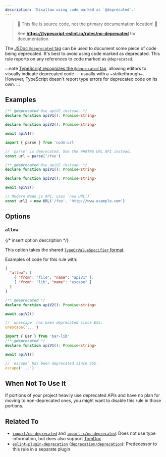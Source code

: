 ```yaml
---
description: 'Disallow using code marked as `@deprecated`.'
---
```



> 🛑 This file is source code, not the primary documentation location! 🛑
>
> See **https://typescript-eslint.io/rules/no-deprecated** for documentation.

The [JSDoc `@deprecated` tag](https://jsdoc.app/tags-deprecated) can be used to document some piece of code being deprecated.
It's best to avoid using code marked as deprecated.
This rule reports on any references to code marked as `@deprecated`.

:::note
[TypeScript recognizes the `@deprecated` tag](https://www.typescriptlang.org/docs/handbook/jsdoc-supported-types.html#deprecated), allowing editors to visually indicate deprecated code — usually with a ~strikethrough~.
However, TypeScript doesn't report type errors for deprecated code on its own.
:::

## Examples

<Tabs>
<TabItem value="❌ Incorrect">

```ts
/** @deprecated Use apiV2 instead. */
declare function apiV1(): Promise<string>

declare function apiV2(): Promise<string>

await apiV1()
```

```ts
import { parse } from 'node:url'

// 'parse' is deprecated. Use the WHATWG URL API instead.
const url = parse('/foo')
```

</TabItem>
<TabItem value="✅ Correct">

```ts
/** @deprecated Use apiV2 instead. */
declare function apiV1(): Promise<string>

declare function apiV2(): Promise<string>

await apiV2()
```

```ts
// Modern Node.js API, uses `new URL()`
const url2 = new URL('/foo', 'http://www.example.com')
```

</TabItem>
</Tabs>

## Options

### `allow`

{/* insert option description */}

This option takes the shared [`TypeOrValueSpecifier` format](/packages/type-utils/type-or-value-specifier).

Examples of code for this rule with:

```json
{
  "allow": [
    { "from": "file", "name": "apiV1" },
    { "from": "lib", "name": "escape" }
  ]
}
```

<Tabs>
<TabItem value="❌ Incorrect">

```ts option='{"allow":[{"from":"file","name":"apiV1"},{"from":"lib","name":"escape"}]}'
/** @deprecated */
declare function apiV2(): Promise<string>

await apiV2()

// `unescape` has been deprecated since ES5.
unescape('...')
```

</TabItem>

<TabItem value="✅ Correct">

```ts option='{"allow":[{"from":"file","name":"apiV1"},{"from":"lib","name":"escape"}]}'
import { Bar } from 'bar-lib'
/** @deprecated */
declare function apiV1(): Promise<string>

await apiV1()

// `escape` has been deprecated since ES5.
escape('...')
```

</TabItem>
</Tabs>

## When Not To Use It

If portions of your project heavily use deprecated APIs and have no plan for moving to non-deprecated ones, you might want to disable this rule in those portions.

## Related To

- [`import/no-deprecated`](https://github.com/import-js/eslint-plugin-import/blob/main/docs/rules/no-deprecated.md) and [`import-x/no-deprecated`](https://github.com/un-ts/eslint-plugin-import-x/blob/master/docs/rules/no-deprecated.md): Does not use type information, but does also support [TomDoc](http://tomdoc.org)
- [`eslint-plugin-deprecation`](https://github.com/gund/eslint-plugin-deprecation) ([`deprecation/deprecation`](https://github.com/gund/eslint-plugin-deprecation?tab=readme-ov-file#rules)): Predecessor to this rule in a separate plugin
